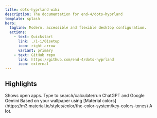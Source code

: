 ```yaml
---
title: dots-hyprland wiki
description: The documentation for end-4/dots-hyprland
template: splash
hero:
  tagline: Modern, accessible and flexible desktop configuration.
  actions:
    - text: Quickstart
      link: ./i-i/01setup
      icon: right-arrow
      variant: primary
    - text: GitHub repo
      link: https://github.com/end-4/dots-hyprland
      icon: external
---
```



## Highlights

<CardGrid stagger>
	<Card title="Overview widget" icon="pencil">
    Shows open apps. Type to search/calculate/run
	</Card>
	<Card title="AI Assisstant" icon="add-document">
    ChatGPT and Google Gemini
	</Card>
	<Card title="Autogenerated colors" icon="setting">
    Based on your wallpaper using [Material colors](https://m3.material.io/styles/color/the-color-system/key-colors-tones)
	</Card>
	<Card title="Animations" icon="open-book">
    A lot.
	</Card>
</CardGrid>
